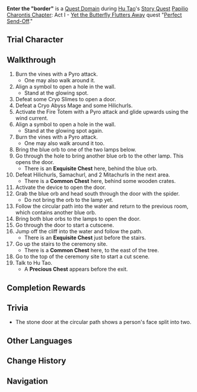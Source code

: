 {{Domain Infobox
|image        = Domain Enter the "border".png
|type         = Quest
|description  = After sufficient preparation, you follow [[Hu Tao]] into the mysterious "border."<br />Remember her warning and don't make a fuss about anything that waits ahead.
|quest        = Perfect Send-Off
|quest_type   = Story
|region       = Liyue
|area         = Bishui Plain
|subarea      = Wuwang Hill
|requiredAR   = 40
|recLevel     = WL-dependent
|recElements  = Pyro
|trial        = Hu Tao
}}
'''Enter the "border"''' is a [[Quest Domain]] during [[Hu Tao]]'s [[Story Quest]] [[Papilio Charontis Chapter]]: Act I - [[Yet the Butterfly Flutters Away]] quest "[[Perfect Send-Off]]."

==Trial Character==
{{Trial Character
|wl                     = 5, 8

|character_name          = Hu Tao
|character_level5        = 71
|character_level8        = 90
|constellation5          = 3
|constellation8          = 3
|weapon_name             = Staff of Homa
|weapon_level5           = 71
|weapon_level8           = 90
|refinement5             = 1
|refinement8             = 1
|artifact_flower         = Royal Flora
|artifact_feather        = Royal Plume
|artifact_sands          = Royal Pocket Watch
|artifact_goblet         = Royal Silver Urn
|artifact_circlet        = Royal Masque
|artifact_level5         = 16
|artifact_level8         = 20
|set1                    = Noblesse Oblige
|set1_piece_bonus        = 4
|normal_attack_talent5   = 5
|normal_attack_talent8   = 8
|elemental_skill_talent5 = 8
|elemental_skill_talent8 = 11
|elemental_burst_talent5 = 5
|elemental_burst_talent8 = 8
|hp5                     = 26,343
|hp8                     = 34,205
|atk5                    = 1,474
|atk8                    = 1,850
|def5                    = 812
|def8                    = 1,033
|em5                     = 42
|em8                     = 105
|er5                     = 135.0%
|er8                     = 135.0%
|crit_rate5              = 51.8%
|crit_rate8              = 57.1%
|crit_dmg5               = 175.3%
|crit_dmg8               = 196.5%
}}

==Walkthrough==
# Burn the vines with a Pyro attack.
#* One may also walk around it.
# Align a symbol to open a hole in the wall.
#* Stand at the glowing spot.
# Defeat some Cryo Slimes to open a door.
# Defeat a Cryo Abyss Mage and some Hilichurls.
# Activate the Fire Totem with a Pyro attack and glide upwards using the wind current.
# Align a symbol to open a hole in the wall.
#* Stand at the glowing spot again.
# Burn the vines with a Pyro attack.
#* One may also walk around it too.
# Bring the blue orb to one of the two lamps below.
# Go through the hole to bring another blue orb to the other lamp. This opens the door.
#* There is an '''Exquisite Chest''' here, behind the blue orb.
# Defeat Hilichurls, Samachurl, and 2 Mitachurls in the next area.
#* There is a '''Common Chest''' here, behind some wooden crates.
# Activate the device to open the door.
# Grab the blue orb and head south through the door with the spider.
#* Do not bring the orb to the lamp yet.
# Follow the circular path into the water and return to the previous room, which contains another blue orb.
# Bring both blue orbs to the lamps to open the door.
# Go through the door to start a cutscene.
# Jump off the cliff into the water and follow the path.
#* There is an '''Exquisite Chest''' just before the stairs.
# Go up the stairs to the ceremony site.
#* There is a '''Common Chest''' here, to the east of the tree.
# Go to the top of the ceremony site to start a cut scene.
# Talk to Hu Tao.
#* A '''Precious Chest''' appears before the exit.

==Completion Rewards==
{{Card|Mora|10,000}}
{{Card|Adventurer's Experience|2}}
{{Card|Mystic Enhancement Ore|2}}
{{Card|Agnidus Agate Fragment|1}}

==Trivia==
* The stone door at the circular path shows a person's face split into two.

==Other Languages==
{{Other Languages
|en      = Enter the "border"
|zhs     = 步入「边界」
|zhs_rm  = Bùrù "Biānjiè"
|zht     = 步入「邊界」
|zht_rm  = Bùrù "Biānjiè"
|zh_tl   = Stepping into the "border"
|ja      = 「境界」に辿り着く
|ja_rm   = "Kyoukai" ni tadori-tsuku
|ja_tl   = Reach the "border"
|ko      = 「{{tt|경계|境界}}」 {{tt|진입|進入}}하기
|ko_rm   = "Gyeonggye" jinip-hagi
|ko_tl   = Entering the "border"
|es      = Cruzar la “frontera”
|es_tl   = Cross the "Frontier"
|fr      = À l'intérieur de la frontière
|fr_tl   = Inside the border
|ru      = «Грань»
|ru_tl   = 
|th      = เข้าสู่ "เขตแดน"
|th_rm   = Khao su "khet daen"
|th_tl   = Enter the "border"
|vi      = {{tt|Tiến|進}} vào "Ranh {{tt|Giới|界}}"
|vi_tl   = 
|de      = Überschreite die „Grenze“
|de_tl   = Cross the "border"
|id      = Masuk ke "perbatasan"
|id_tl   = Enter the "border"
|pt      = Entre na "Fronteira"
|pt_tl   = 
}}

==Change History==
{{Change History|1.3}}

==Navigation==
{{Domain Navbox|Temporary}}